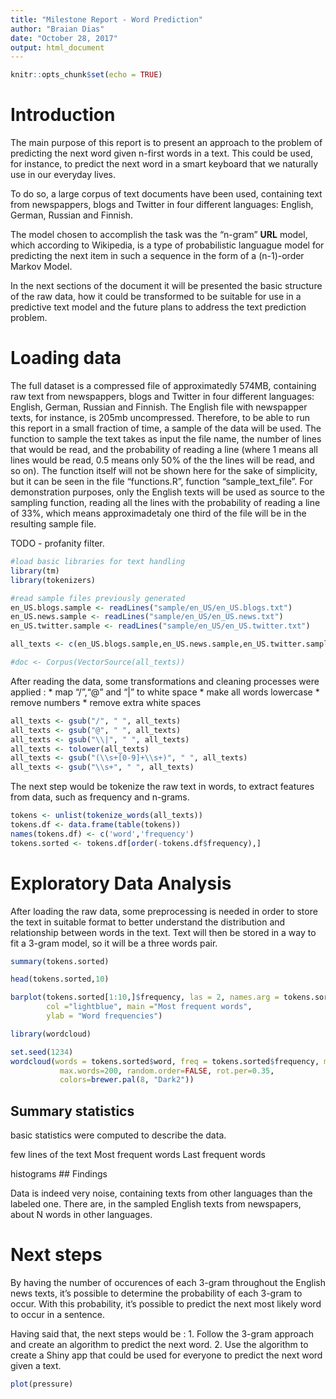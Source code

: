 ```yaml
---
title: "Milestone Report - Word Prediction"
author: "Braian Dias"
date: "October 28, 2017"
output: html_document
---
```


```r
knitr::opts_chunk$set(echo = TRUE)
```

# Introduction

The main purpose of this report is to present an approach to the problem of predicting the next word given n-first words in a text. This could be used, for instance, to predict the next word in a smart keyboard that we naturally use in our everyday lives.

To do so, a large corpus of text documents have been used, containing text from newspappers, blogs and Twitter in four different languages: English, German, Russian and Finnish.

The model chosen to accomplish the task was the "n-gram" **URL** model, which according to Wikipedia, is a type of probabilistic languague model for predicting the next item in such a sequence in the form of a (n-1)-order Markov Model.

In the next sections of the document it will be presented the basic structure of the raw data, how it could be transformed to be suitable for use in a predictive text model and the future plans to address the text prediction problem.

# Loading data

The full dataset is a compressed file of approximatedly 574MB, containing raw text from newspappers, blogs and Twitter in four different languages: English, German, Russian and Finnish. The English file with newspapper texts, for instance, is 205mb uncompressed. Therefore, to be able to run this report in a small fraction of time, a sample of the data will be used.
The function to sample the text takes as input the file name, the number of lines that would be read, and the probability of reading a line (where 1 means all lines would be read, 0.5 means only 50% of the the lines will be read, and so on). The function itself will not be shown here for the sake of simplicity, but it can be seen in the file "functions.R", function "sample_text_file".
For demonstration purposes, only the English texts will be used as source to the sampling function, reading all the lines with the probability of reading a line of 33%, which means approximadetaly one third of the file will be in the resulting sample file.

TODO - profanity filter.

```r
#load basic libraries for text handling
library(tm)
library(tokenizers)

#read sample files previously generated
en_US.blogs.sample <- readLines("sample/en_US/en_US.blogs.txt")
en_US.news.sample <- readLines("sample/en_US/en_US.news.txt")
en_US.twitter.sample <- readLines("sample/en_US/en_US.twitter.txt")

all_texts <- c(en_US.blogs.sample,en_US.news.sample,en_US.twitter.sample)

#doc <- Corpus(VectorSource(all_texts))
```

After reading the data, some transformations and cleaning processes were applied :
* map "/","@" and "|" to white space
* make all words lowercase
* remove numbers
* remove extra white spaces

```r
all_texts <- gsub("/", " ", all_texts)
all_texts <- gsub("@", " ", all_texts)
all_texts <- gsub("\\|", " ", all_texts)
all_texts <- tolower(all_texts)
all_texts <- gsub("(\\s+[0-9]+\\s+)", " ", all_texts)
all_texts <- gsub("\\s+", " ", all_texts)
```

The next step would be tokenize the raw text in words, to extract features from data, such as frequency and n-grams.

```r
tokens <- unlist(tokenize_words(all_texts))
tokens.df <- data.frame(table(tokens))
names(tokens.df) <- c('word','frequency')
tokens.sorted <- tokens.df[order(-tokens.df$frequency),]
```

# Exploratory Data Analysis

After loading the raw data, some preprocessing is needed in order to store the text in suitable format to better understand the distribution and relationship between words in the text. 
Text will then be stored in a way to fit a 3-gram model, so it will be a three words pair.

```r
summary(tokens.sorted)

head(tokens.sorted,10)

barplot(tokens.sorted[1:10,]$frequency, las = 2, names.arg = tokens.sorted[1:10,]$word,
        col ="lightblue", main ="Most frequent words",
        ylab = "Word frequencies")
```

```r
library(wordcloud)

set.seed(1234)
wordcloud(words = tokens.sorted$word, freq = tokens.sorted$frequency, min.freq = 1000,
           max.words=200, random.order=FALSE, rot.per=0.35, 
           colors=brewer.pal(8, "Dark2"))
```

## Summary statistics
basic statistics were computed to describe the data.

few lines of the text
Most frequent words
Last frequent words

histograms
## Findings


Data is indeed very noise, containing texts from other languages than the labeled one. There are, in the sampled English texts from newspapers, about N words in other languages.

# Next steps
By having the number of occurences of each 3-gram throughout the English news texts, it's possible to determine the probability of each 3-gram to occur. With this probability, it's possible to predict the next most likely word to occur in a sentence.

Having said that, the next steps would be :
1. Follow the 3-gram approach and create an algorithm to predict the next word.
2. Use the algorithm to create a Shiny app that could be used for everyone to predict the next word given a text.

```r
plot(pressure)
```

